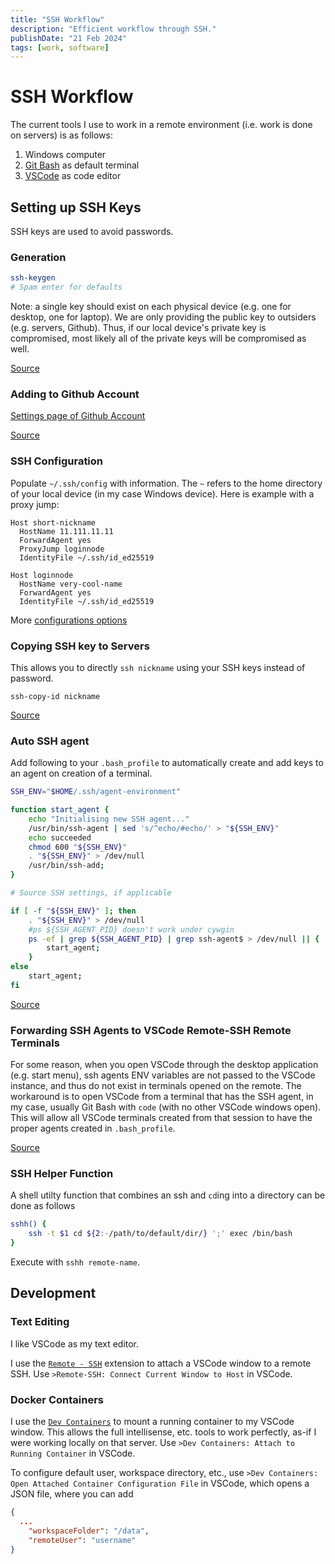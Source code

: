 ```yaml
---
title: "SSH Workflow"
description: "Efficient workflow through SSH."
publishDate: "21 Feb 2024"
tags: [work, software]
---
```


# SSH Workflow

The current tools I use to work in a remote environment (i.e. work is done on servers) is as follows:

1. Windows computer
2. [Git Bash](https://git-scm.com/downloads) as default terminal
3. [VSCode](https://code.visualstudio.com/download) as code editor

## Setting up SSH Keys

SSH keys are used to avoid passwords.

### Generation

```bash
ssh-keygen
# Spam enter for defaults
```

Note: a single key should exist on each physical device (e.g. one for desktop, one for laptop). We are only providing the public key to outsiders (e.g. servers, Github). Thus, if our local device's private key is compromised, most likely all of the private keys will be compromised as well.

[Source](https://docs.github.com/en/authentication/connecting-to-github-with-ssh/generating-a-new-ssh-key-and-adding-it-to-the-ssh-agent)

### Adding to Github Account

[Settings page of Github Account](https://github.com/settings/keys)

[Source](https://docs.github.com/en/authentication/connecting-to-github-with-ssh/adding-a-new-ssh-key-to-your-github-account)

### SSH Configuration

Populate `~/.ssh/config` with information. The `~` refers to the home directory of your local device (in my case Windows device). Here is example with a proxy jump:

```
Host short-nickname
  HostName 11.111.11.11
  ForwardAgent yes
  ProxyJump loginnode
  IdentityFile ~/.ssh/id_ed25519

Host loginnode
  HostName very-cool-name
  ForwardAgent yes
  IdentityFile ~/.ssh/id_ed25519
```

More [configurations options](https://www.ssh.com/academy/ssh/config)

### Copying SSH key to Servers

This allows you to directly `ssh nickname` using your SSH keys instead of password.

`ssh-copy-id nickname`

[Source](https://www.digitalocean.com/community/tutorials/how-to-configure-ssh-key-based-authentication-on-a-linux-server)

### Auto SSH agent

Add following to your `.bash_profile` to automatically create and add keys to an agent on creation of a terminal.

```bash
SSH_ENV="$HOME/.ssh/agent-environment"

function start_agent {
    echo "Initialising new SSH agent..."
    /usr/bin/ssh-agent | sed 's/^echo/#echo/' > "${SSH_ENV}"
    echo succeeded
    chmod 600 "${SSH_ENV}"
    . "${SSH_ENV}" > /dev/null
    /usr/bin/ssh-add;
}

# Source SSH settings, if applicable

if [ -f "${SSH_ENV}" ]; then
    . "${SSH_ENV}" > /dev/null
    #ps ${SSH_AGENT_PID} doesn't work under cywgin
    ps -ef | grep ${SSH_AGENT_PID} | grep ssh-agent$ > /dev/null || {
        start_agent;
    }
else
    start_agent;
fi
```

[Source](https://stackoverflow.com/a/18915067)

### Forwarding SSH Agents to VSCode Remote-SSH Remote Terminals

For some reason, when you open VSCode through the desktop application (e.g. start menu), ssh agents ENV variables are not passed to the VSCode instance, and thus do not exist in terminals opened on the remote. The workaround is to open VSCode from a terminal that has the SSH agent, in my case, usually Git Bash with `code` (with no other VSCode windows open). This will allow all VSCode terminals created from that session to have the proper agents created in `.bash_profile`.

[Source](https://www.reddit.com/r/vscode/comments/18jakej/vscode_remotessh_refuses_to_use_sshagent_on_local/)

### SSH Helper Function

A shell utilty function that combines an ssh and `cd`ing into a directory can be done as follows

```bash
sshh() {
    ssh -t $1 cd ${2:-/path/to/default/dir/} ';' exec /bin/bash
}
```

Execute with `sshh remote-name`.

## Development

### Text Editing

I like VSCode as my text editor.

I use the [`Remote - SSH`](https://marketplace.visualstudio.com/items?itemName=ms-vscode-remote.remote-ssh) extension to attach a VSCode window to a remote SSH. Use `>Remote-SSH: Connect Current Window to Host` in VSCode.

### Docker Containers

I use the [`Dev Containers`](https://marketplace.visualstudio.com/items?itemName=ms-vscode-remote.remote-containers) to mount a running container to my VSCode window. This allows the full intellisense, etc. tools to work perfectly, as-if I were working locally on that server. Use `>Dev Containers: Attach to Running Container` in VSCode.

To configure default user, workspace directory, etc., use `>Dev Containers: Open Attached Container Configuration File` in VSCode, which opens a JSON file, where you can add

```json
{
  ...
	"workspaceFolder": "/data",
	"remoteUser": "username"
}
```
